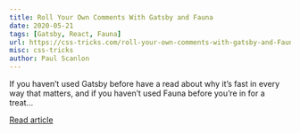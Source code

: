 ```yaml
---
title: Roll Your Own Comments With Gatsby and Fauna
date: 2020-05-21
tags: [Gatsby, React, Fauna]
url: https://css-tricks.com/roll-your-own-comments-with-gatsby-and-Fauna/
misc: css-tricks
author: Paul Scanlon
---
```


If you haven’t used Gatsby before have a read about why it’s fast in every way that matters, and if you haven’t used
Fauna before you’re in for a treat...

[Read article](https://css-tricks.com/roll-your-own-comments-with-gatsby-and-Fauna)
